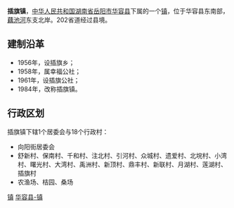 {{中国乡级行政区<!---乡级行政区专用模板--->
|行政区全称 = 插旗镇
|景观照片文件名 = 
|景观照片描述 = 
|位置图文件名 = 
|位置图描述 = 
|汉语拼音 = 
|通用拼音 = 
|上级行政区 = [[湖南省|湖南省]][[岳阳市|岳阳市]][[华容县|华容县]]
|行政区类别 = 镇
|行政区划代码 = 430623110
|建置时间 = 1984年
|政府驻地 = 注北
|地理坐标 = 
|毗邻 = 
|行政区划 = 19
|村委会 = 18
|居委会 = 1
|总面积 = 52.3平方公里
|户籍人口 = 3.4万
|户籍人口年份 = 
|常住人口 = 
|常住人口年份 = 
|人口密度 = 
|GDP = 
|GDP年份 = 
|邮政编码 = 
|电话区号 = 
|时区 = UTC+8（[[东八区|东八区]]）
|官方网站 = 
|网站名称 = 
}}
'''插旗镇'''，[[中华人民共和国|中华人民共和国]][[湖南省|湖南省]][[岳阳市|岳阳市]][[华容县|华容县]]下属的一个[[镇|镇]]，位于华容县东南部，[[藕池河|藕池河]]东支北岸。202省道经过县境。

==建制沿革==
*1956年，设插旗乡；
*1958年，属幸福公社；
*1961年，设插旗公社；
*1984年，改称插旗镇。

==行政区划==
插旗镇下辖1个居委会与18个行政村：
*向阳街居委会
*舒新村、保南村、千和村、注北村、引河村、众城村、遗爱村、北垸村、小湾村、曙光村、大湾村、禹洲村、新顶村、鼎丰村、新联村、月湖村、莲湖村、插旗村
*农渔场、桔园、桑场

{{湖南小作品}}
{{华容县行政区划}}

[[Category:华容县行政区划|镇]]
[[Category:岳阳乡镇|华容县-镇]]